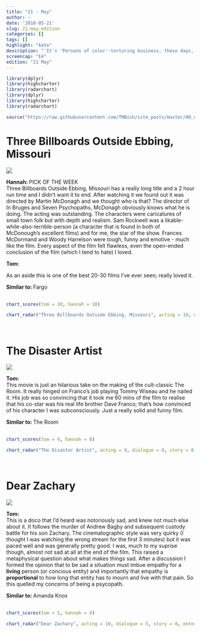 ```yaml
---
title: "21 - May"
author: ~
date: '2018-05-21'
slug: 21-may-edition
categories: []
tags: []
highlight: "kate"
description: "'It's 'Persons of color'-torturing business, these days, if you want to know. And I didn't torture nobody.' - Dixon"
screencap: "E4"
edition: "21 May"
---
```


```r
library(dplyr)
library(highcharter)
library(radarchart)
library(dplyr)
library(highcharter)
library(radarchart)

source("https://raw.githubusercontent.com/TMBish/site_posts/master/00_utilities/film-review-utils.R")
```

# Three Billboards Outside Ebbing, Missouri

<div class = "review">

<div class = "review-left">

![](/img/films/04/three-billboards.png)

<b> Hannah: </b> <span class="label upper outline error"> PICK OF THE WEEK </span> <br>
Three Billboards Outside Ebbing, Missouri has a really long title and a 2 hour run time and I didn't want it to end. After watching it we found out it was directed by Martin McDonagh and we thought who is that? The director of In Bruges and Seven Psychopaths, McDonagh obviously knows what he is doing. The acting was outstanding. The characters were caricatures of small town folk but with depth and realism. Sam Rockwell was a likable-while-also-terrible-person (a character that is found in both of McDonough's excellent films) and for me, the star of the show. Frances McDormand and Woody Harrelson were tough, funny and emotive - much like the film. Every aspect of the film felt flawless, even the open-ended conclusion of the film (which I tend to hate) I loved.

<b> Tom: </b>

As an aside this is one of the best 20-30 films I've ever seen; really loved it.


</div>

<div class = "review-right">

<b> Similar to: </b> Fargo <br> <br>
<div class="ratings">
```r
chart_scores(tom = 10, hannah = 10)
```
</div>

```r
chart_radar("Three Billboards Outside Ebbing, Missouri", acting = 10, dialogue = 9, story = 9, entertainment = 9, cinematography = 10)
```

</div>

</div>

<br>

# The Disaster Artist

<div class = "review">

<div class = "review-left">

![](/img/films/04/disaster-artist.png)

<b> Tom: </b> <br>
This movie is just an hilarious take on the making of the cult-classic The Room. It really hinged on Franco's job playing Tommy Wiseau and he nailed it. His job was so convincing that it took me 60 mins of the film to realise that his co-star was his real life brother Dave Franco; that's how convinced of his character I was subconsciously. Just a really solid and funny film.

</div>

<div class = "review-right">

<b> Similar to: </b> The Room <br> <br>
<div class="ratings">
```r
chart_scores(tom = 9, hannah = 8)
```
</div>

```r
chart_radar("The Disaster Artist", acting = 9, dialogue = 8, story = 8, entertainment = 9, cinematography = 7)
```

</div>

</div>

<br>

# Dear Zachary

<div class = "review">

<div class = "review-left">

![](/img/films/04/dear-zachary.png)

<b> Tom: </b> <br>
This is a doco that I'd heard was notoriously sad, and knew not much else about it. It follows the murder of Andrew Bagby and subsequent custody battle for his son Zachary. The cinematographic style was very quirky (I thought I was watching the wrong stream for the first 3 minutes) but it was paced well and was generally pretty good. I was, much to my suprise though, almost not sad at all at the end of the film. This raised a metaphysical question about what makes things sad. After a discussion I formed the opinion that to be sad a situation must imbue empathy for a **living** person (or concious entity) and importantly that empathy is **proportional** to how long that entity has to mourn and live with that pain. So this quelled my concerns of being a psycopath.

</div>

<div class = "review-right">

<b> Similar to: </b> Amanda Knox <br> <br>
<div class="ratings">
```r
chart_scores(tom = 5, hannah = 4)
```
</div>

```r
chart_radar("Dear Zachary", acting = 10, dialogue = 5, story = 8, entertainment = 4, cinematography = 4)
```

</div>

</div>

<br>
